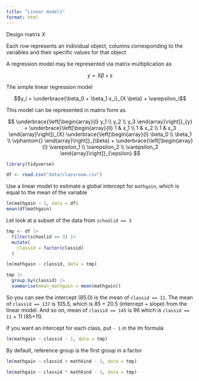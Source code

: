 ```yaml
---
title: "Linear models"
format: html
---
```


Design matrix $X$

Each row represents an individual object, columns corresponding to the variables and their specific values for that object

A regression model may be represented via matrix multiplication as

$$y = X \beta + \varepsilon$$

The simple linear regression model

$$y_i = \underbrace{\beta_0 + \beta_1 x_i}_{X \beta} + \varepsilon_i$$

This model can be represented in matrix form as

$$
\underbrace{\left[\begin{array}{l}
y_1 \\
y_2 \\
y_3
\end{array}\right]}_{y}
=
\underbrace{\left[\begin{array}{ll}
1 & x_1 \\
1 & x_2 \\
1 & x_3
\end{array}\right]}_{X}
\underbrace{\left[\begin{array}{l}
\beta_0 \\
\beta_1 \\
\vphantom{}
\end{array}\right]}_{\beta}
+
\underbrace{\left[\begin{array}{l}
\varepsilon_1 \\
\varepsilon_2 \\
\varepsilon_3
\end{array}\right]}_{\epsilon}
$$


```r
library(tidyverse)

df <- read.csv("data/classroom.csv")
```

Use a linear model to estimate a global intercept for `mathgain`, which is equal to the mean of the variable

```r
lm(mathgain ~ 1, data = df)
mean(df$mathgain)
```

Let look at a subset of the data from `schoolid == 3`

```r
tmp <- df |> 
  filter(schoolid == 3) |> 
  mutate(
    classid = factor(classid)
  )
```

```r
lm(mathgain ~ classid, data = tmp)
```

```r
tmp |> 
  group_by(classid) |> 
  summarise(mean_mathgain = mean(mathgain))
```

So you can see the intercept (85.0) is the mean of `classid == 11`. The mean of `classid == 137` is 105.5, which is 85 + 20.5 (intercept + slope) from the linear model. And so on, mean of `classid == 145` is 96 which is `classid == 11` + 11 (85+11).

If you want an intercept for each class, put `- 1` in the lm formula

```r
lm(mathgain ~ classid - 1, data = tmp)
```

By default, reference group is the first group in a factor

```r
lm(mathgain ~ classid + mathkind - 1, data = tmp)
```

```r
lm(mathgain ~ classid * mathkind - 1, data = tmp)
```

